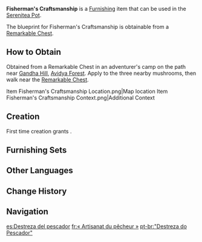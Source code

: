 {{Furnishing Infobox
|id             = 373355
|image          = Item Fisherman's Craftsmanship.png
|category       = Landscape
|subcategory    = Large Object
|quality        = 3
|adeptal_energy = 60
|load           = 65
|reduced_load   = 47
|description    = A simple rack crafted from [[Adhigama Wood]] and [[Brightwood]]. Different animal hides were sewn together before being stretched out on this tool to be dried together. This method allows hunters to make use of small hides effectively.<br>However, some say that this is not what the tool was originally designed for &mdash; one used to hang fishing nets on the rack to clear the fish they had caught of sand and mud.<br>Today, no one cares about its original purpose. The locals have a simple philosophy: Anything can be used anyway, it's all a matter of convenience!
|blueprint      = Remarkable Chest
|source1        = 
|source2        = 
}}
'''Fisherman's Craftsmanship''' is a [[Furnishing]] item that can be used in the [[Serenitea Pot]].

The blueprint for Fisherman's Craftsmanship is obtainable from a [[Remarkable Chest]].

==How to Obtain==
Obtained from a Remarkable Chest in an adventurer's camp on the path near [[Gandha Hill]], [[Avidya Forest]]. Apply {{Pyro}} to the three nearby mushrooms, then walk near the [[Remarkable Chest]].
<gallery>
Item Fisherman's Craftsmanship Location.png|Map location
Item Fisherman's Craftsmanship Context.png|Additional Context
</gallery>

==Creation==
First time creation grants {{Item|Trust|24|x=60}}.
{{Recipe
|type = Creation
|time = 14h
|Brightwood = 3
|Adhigama Wood = 3
|Fabric = 2
|sort = Brightwood;Adhigama Wood;Fabric
}}

==Furnishing Sets==
{{Craft Usage|type=Furnishing Set}}

==Other Languages==
{{Other Languages
|default_hidden = 1
|en      = Fisherman's Craftsmanship
|zhs     = 「渔采的织造巧计」
|zhs_rm  = "Yúcǎi de Zhīzào Qiǎojì"
|zht     = 「漁採的織造巧計」
|zht_rm  = "Yúcǎi de Zhīzào Qiǎojì"
|ja      = 「漁労の織物作り」
|ja_rm   = "Gyorou no Orimonodzukuri"
|ko      = 「어부의 직조 아이디어」
|ko_rm   = "Eobu-ui Jikjo Aidieo"
|es      = Destreza del pescador
|fr      = «&nbsp;Artisanat du pêcheur&nbsp;»
|ru      = Рыбацкое мастерство
|th      = "วิถีช่างของชาวประมง"
|th_rm   = 
|vi      = Tay Nghề Khéo Léo Của Ngư Dân
|de      = „Handwerk des Fischers“
|id      = Keahlian Desain Nelayan
|pt      = "Destreza do Pescador"
|tr      = Balıkçının Hünerleri
|it      = Maestria del pescatore
}}

==Change History==
{{Change History|3.0}}

==Navigation==
{{Furnishing Navbox|exterior}}

[[es:Destreza del pescador]]
[[fr:« Artisanat du pêcheur »]]
[[pt-br:"Destreza do Pescador"]]